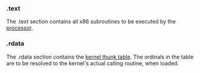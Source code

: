 === .text ===

The .text section contains all x86 subroutines to be executed by the [[CPU|processor]].

=== .rdata ===

The .rdata section contains the [[Kernel|kernel thunk table]]. The ordinals in the table are to be resolved to the kernel's actual calling routine, when loaded.